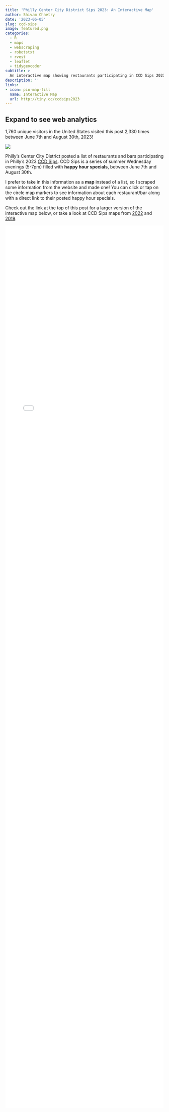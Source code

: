 ```yaml
---
title: 'Philly Center City District Sips 2023: An Interactive Map'
author: Shivam Chhetry
date: '2023-06-05'
slug: ccd-sips
image: featured.png
categories:
  - R
  - maps
  - webscraping
  - robotstxt
  - rvest
  - leaflet
  - tidygeocoder
subtitle: >
  An interactive map showing restaurants participating in CCD Sips 2023
description: ''
links:
- icon: pin-map-fill
  name: Interactive Map
  url: http://tiny.cc/ccdsips2023
---
```


::: {.callout-tip collapse="true"}
## Expand to see web analytics

1,760 unique visitors in the United States visited this post 2,330 times between June 7th and August 30th, 2023!

![](umami-dashboard.png){fig-alt="2,330 views, 1,760 visitors, 87% bounce rate, average visit time of 3 minutes and 17 seconds. Column chart shows peaks on Wednesdays and valleys on the weekends"}
:::

Philly's Center City District posted a list of restaurants and bars participating in Philly's 2023 [CCD Sips](https://centercityphila.org/explore-center-city/ccdsips). CCD Sips is a series of summer Wednesday evenings (5-7pm) filled with **happy hour specials**, between June 7th and August 30th.

I prefer to take in this information as a **map** instead of a list, so I scraped some information from the website and made one! You can click or tap on the circle map markers to see information about each restaurant/bar along with a direct link to their posted happy hour specials.

Check out the link at the top of this post for a larger version of the interactive map below, or take a look at CCD Sips maps from [2022](/blog/2022-05-31-ccd-sips) and [2019](/blog/2019-08-04-ccd-sips).

<!--https://dannyda.com/2021/06/09/how-to-make-html-iframe-responsive-iframe-height-equal-to-viewport-screen-height/-->
<style>
iframe {
display: block;
background: #FFFFFF;
border: none; /* Reset default border */
height: 70vh; /* Viewport-relative units */
width: 100%;
}
</style>
<iframe src="map.html" scrolling="no">
</iframe>
